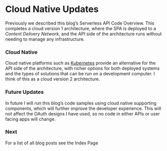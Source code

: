# Cloud Native Updates

Previously we described this blog’s <Link href='/posts/serverless-api-coding-model'>Serverless API Code Overview</Link>. This completes a cloud version 1 architecture, where the SPA is deployed to a *Content Delivery Network*, and the API side of the architecture runs without needing to manage any infrastructure.

### Cloud Native

Cloud native platforms such as [Kubernetes](https://kubernetes.io/) provide an alternative for the API side of the architecture, with richer options for both deployed systems and the types of solutions that can be run on a development computer. I think of this as a cloud version 2 architecture.

### Future Updates

In future I will run this blog’s code samples using cloud native supporting components, which will further improve the developer experience. This will not affect the OAuth designs I have used, so no code in either APIs or user facing apps will change.

### Next

For a list of all blog posts see the <Link href='/posts/index'>Index Page</Link>